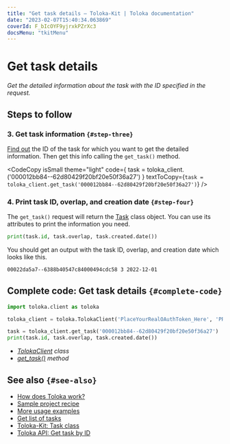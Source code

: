 ```yaml
---
title: "Get task details — Toloka-Kit | Toloka documentation"
date: "2023-02-07T15:40:34.063869"
coverId: F_bIcOYF9yjrxkPZrXc3
docsMenu: "tkitMenu"
---
```



# Get task details

_Get the detailed information about the task with the ID specified in the request._

## Steps to follow

<Import/>

<Instantiate/>

### 3. Get task information `{#step-three}`

[Find out](/docs/toloka-kit/recipes/get-tasks) the ID of the task for which you want to get the detailed information. Then get this info calling the `get_task()` method.

<CodeCopy
  isSmall
  theme="light"
  code={
    <HighlightChildren language="python">
      task = toloka_client.<Term term="get_task"><GetTask/></Term>('000012bb84--62d80429f20bf20e50f36a27')
    </HighlightChildren>
  }
  textToCopy={`task = toloka_client.get_task('000012bb84--62d80429f20bf20e50f36a27')`}
/>

### 4. Print task ID, overlap, and creation date `{#step-four}`

The `get_task()` request will return the [Task](/docs/toloka-kit/reference/toloka.client.task.Task) class object. You can use its attributes to print the information you need.

```python
print(task.id, task.overlap, task.created.date())
```

You should get an output with the task ID, overlap, and creation date which looks like this.

```bash
00022da5a7--6388b40547c84000494cdc58 3 2022-12-01
```

## Complete code: Get task details `{#complete-code}`

```python
import toloka.client as toloka

toloka_client = toloka.TolokaClient('PlaceYourRealOAuthToken_Here', 'PRODUCTION')

task = toloka_client.get_task('000012bb84--62d80429f20bf20e50f36a27')
print(task.id, task.overlap, task.created.date())
```

<Note mode="tip" title="List of classes and methods used in this recipe">

- _[TolokaClient](/docs/toloka-kit/reference/toloka.client.TolokaClient) class_
- _[get_task()](/docs/toloka-kit/reference/toloka.client.TolokaClient.get_task) method_

</Note>

## See also `{#see-also}`

- [How does Toloka work?](/docs/guide/overview)
- [Sample project recipe](/docs/toloka-kit/recipes/learn-basics)
- [More usage examples](/docs/toloka-kit/recipes/use-cases)
- [Get list of tasks](/docs/toloka-kit/recipes/get-tasks)
- [Toloka-Kit: Task class](/docs/toloka-kit/reference/toloka.client.task.Task)
- [Toloka API: Get task by ID](https://toloka.ai/docs/api/api-reference/#get-/tasks/-id-)
